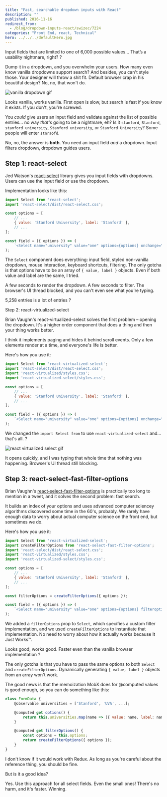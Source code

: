 ```yaml
---
title: "Fast, searchable dropdown inputs with React"
description: ""
published: 2016-11-16
redirect_from:
  - /blog/dropdown-inputs-react/swizec/7224
categories: "Front End, react, Technical"
hero: ../../../defaultHero.jpg
---
```


Input fields that are limited to one of 6,000 possible values… That’s a usability nightmare, right? ?

Dump it in a dropdown, and you overwhelm your users. How many even know vanilla dropdowns support search? And besides, you can't style those. Your designer will throw a shit fit. Default browser crap in his beautiful design? No, no, that won't do.

![vanilla dropdown gif](https://swizec.com/wp-content/uploads/2016/11/vanilla-dropdown.gif)

Looks vanilla, works vanilla. First open is slow, but search is fast if you know it exists. If you don't, you're screwed.

You _could_ give users an input field and validate against the list of possible entries… no way _that's_ going to be a nightmare, eh? Is it `stanford`, `Stanford`, `stanford university`, `Stanford university`, or `Stanford University`? Some people will enter `stnraofd`.

No, no, the answer is **both**. You need an input field _and_ a dropdown. Input filters dropdown, dropdown guides users.

## Step 1: react-select

Jed Watson's [react-select](https://github.com/JedWatson/react-select) library gives you input fields with dropdowns. Users can use the input field or use the dropdown.

Implementation looks like this:

```javascript
import Select from 'react-select';
import 'react-select/dist/react-select.css';

const options = [
    // ...
    { value: 'Stanford University', label: 'Stanford' },
    // ...
];

const field = ({ options }) => (
    `<Select name="university" value="one" options={options} onchange="{val}" ==""> console.log(val)</Select>`
);
```

The `Select` component does everything: input field, styled non-vanilla dropdown, mouse interaction, keyboard shortcuts, filtering. The only gotcha is that options have to be an array of `{ value, label }` objects. Even if both value and label are the same, I tried.

A few seconds to render the dropdown. A few seconds to filter. The browser's UI thread blocked, and you can't even see what you're typing.

5,258 entries is a lot of entries ?

Step 2: react-virtualized-select

Brian Vaughn's react-virtualized-select solves the first problem – opening the dropdown. It's a higher order component that does a thing and then your thing works better.

I think it implements paging and hides it behind scroll events. Only a few elements render at a time, and everyone's life is better.

Here's how you use it:

```javascript
import Select from 'react-virtualized-select';
import 'react-select/dist/react-select.css';
import 'react-virtualized/styles.css';
import 'react-virtualized-select/styles.css';

const options = [
    // ...
    { value: 'Stanford University', label: 'Stanford' },
    // ...
];

const field = ({ options }) => (
    `<Select name="university" value="one" options={options} onchange="{val}" ==""> console.log(val)</Select>`
);
```

We changed the `import Select from` to use `react-virtualized-select` and… that's all. ?

![react virtualized select gif](https://swizec.com/wp-content/uploads/2016/11/react-virtualized-select.gif)

It opens quickly, and I was typing that whole time that nothing was happening. Browser's UI thread still blocking.

## Step 3: react-select-fast-filter-options

Brian Vaughn's [react-select-fast-filter-options](https://github.com/bvaughn/react-select-fast-filter-options) is practically too long to mention in a tweet, and it solves the second problem: fast search.

It builds an index of your options and uses advanced computer sciencey algorithms discovered some time in the 60's, probably. We rarely have enough data to worry about actual computer science on the front end, but sometimes we do.

Here's how you use it:

```javascript
import Select from 'react-virtualized-select';
import createFilterOptions from 'react-select-fast-filter-options';
import 'react-select/dist/react-select.css';
import 'react-virtualized/styles.css';
import 'react-virtualized-select/styles.css';

const options = [
    // ...
    { value: 'Stanford University', label: 'Stanford' },
    // ...
];

const filterOptions = createFilterOptions({ options });

const field = ({ options }) => (
    `<Select name="university" value="one" options={options} filteroptions={filterOptions} onchange="{val}"> console.log(val)</Select>`
);
```

We added a `filterOptions` prop to `Select`, which specifies a custom filter implementation, and we used `createFilterOptions` to instantiate that implementation. No need to worry about how it actually works because It Just Works™.

Looks good, works good. Faster even than the vanilla browser implementation ?

The only gotcha is that you have to pass the same options to both `Select` and `createFilterOptions`. Dynamically generating `{ value, label }` objects from an array won't work.

The good news is that the memoization MobX does for @computed values is good enough, so you can do something like this:

```javascript
class FormData {
    @observable universities = ['Stanford', 'UVA', ...];

    @computed get options() {
        return this.universities.map(name => ({ value: name, label: name }));
    }

    @computed get filterOptions() {
        const options = this.options;
        return createFilterOptions({ options });
    }
}
```

I don't know if it would work with Redux. As long as you're careful about the reference thing, you should be fine.

But is it a good idea?

Yes. Use this approach for all select fields. Even the small ones! There's no harm, and it's faster. Winning.